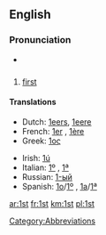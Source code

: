 ==English==

===Pronunciation===
*{{audio|en-us-1st.ogg|Audio (US)}}


==={{abbreviation}}===
# [[first]]

====Translations====
{{top}}
*Dutch: [[1eers]], [[1eere]]
*French: [[1er]] {{m}}, [[1ère]] {{f}}
*Greek: [[1ος]]
{{mid}}
*Irish: [[1ú]]
*Italian: [[1º]] {{m}}, [[1ª]] {{f}}
*Russian: [[1-ый]]
*Spanish: [[1o]]/[[1º]] {{m}}, [[1a]]/[[1ª]] {{f}}
{{bottom}}

[[Category:Abbreviations]]

[[ar:1st]]
[[fr:1st]]
[[km:1st]]
[[pl:1st]]